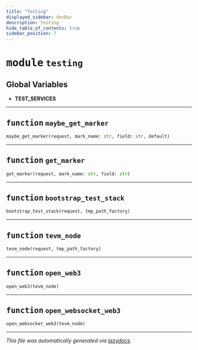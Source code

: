 ```yaml
---
title: "Testing"
displayed_sidebar: devBar
description: Testing
hide_table_of_contents: true
sidebar_position: 7
---
```


# <kbd>module</kbd> `testing`




**Global Variables**
---------------
- **TEST_SERVICES**

---


## <kbd>function</kbd> `maybe_get_marker`

```python
maybe_get_marker(request, mark_name: str, field: str, default)
```






---


## <kbd>function</kbd> `get_marker`

```python
get_marker(request, mark_name: str, field: str)
```






---


## <kbd>function</kbd> `bootstrap_test_stack`

```python
bootstrap_test_stack(request, tmp_path_factory)
```






---


## <kbd>function</kbd> `tevm_node`

```python
tevm_node(request, tmp_path_factory)
```






---


## <kbd>function</kbd> `open_web3`

```python
open_web3(tevm_node)
```






---


## <kbd>function</kbd> `open_websocket_web3`

```python
open_websocket_web3(tevm_node)
```








---

_This file was automatically generated via [lazydocs](https://github.com/ml-tooling/lazydocs)._

